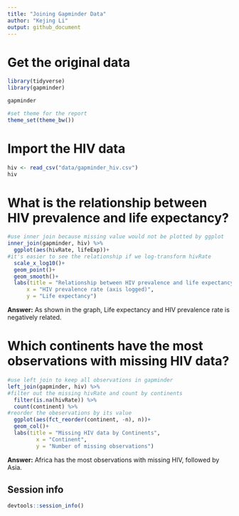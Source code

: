 ```yaml
---
title: "Joining Gapminder Data"
author: "Kejing Li"
output: github_document
---
```


# Get the original data

```r
library(tidyverse)
library(gapminder)

gapminder

#set theme for the report
theme_set(theme_bw())
```

# Import the HIV data

```r
hiv <- read_csv("data/gapminder_hiv.csv")
hiv
```


# What is the relationship between HIV prevalence and life expectancy?

```r
#use inner join because missing value would not be plotted by ggplot
inner_join(gapminder, hiv) %>%
  ggplot(aes(hivRate, lifeExp))+
#it's easier to see the relationship if we log-transform hivRate
  scale_x_log10()+
  geom_point()+
  geom_smooth()+
  labs(title = "Relationship between HIV prevalence and life expectancy",
      x = "HIV prevalence rate (axis logged)",
      y = "Life expectancy")
```

__Answer:__ As shown in the graph, Life expectancy and HIV prevalence rate is negatively related.


# Which continents have the most observations with missing HIV data?

```r
#use left join to keep all observations in gapminder
left_join(gapminder, hiv) %>%
#filter out the missing hivRate and count by continents
  filter(is.na(hivRate)) %>%
  count(continent) %>%
#reorder the obeservations by its value
  ggplot(aes(fct_reorder(continent, -n), n))+
  geom_col()+
  labs(title = "Missing HIV data by Continents",
         x = "Continent",
         y = "Number of missing observations")
```

__Answer:__ Africa has the most observations with missing HIV, followed by Asia.

## Session info

```r
devtools::session_info()
```


